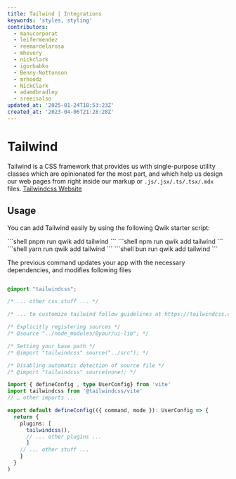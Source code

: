 ```yaml
---
title: Tailwind | Integrations
keywords: 'styles, styling'
contributors:
  - manucorporat
  - leifermendez
  - reemardelarosa
  - mhevery
  - nickclark
  - igorbabko
  - Benny-Nottonson
  - mrhoodz
  - NickClark
  - adamdbradley
  - sreeisalso
updated_at: '2025-01-24T18:53:23Z'
created_at: '2023-04-06T21:28:28Z'
---
```



# Tailwind

Tailwind is a CSS framework that provides us with single-purpose utility classes which are
opinionated for the most part, and which help us design our web pages from right inside our
markup or `.js/.jsx/.ts/.tsx/.mdx` files. [Tailwindcss Website](https://tailwindcss.com/)

## Usage

You can add Tailwind easily by using the following Qwik starter script:

<PackageManagerTabs>
<span q:slot="pnpm">
```shell
pnpm run qwik add tailwind
```
</span>
<span q:slot="npm">
```shell
npm run qwik add tailwind
```
</span>
<span q:slot="yarn">
```shell
yarn run qwik add tailwind
```
</span>
<span q:slot="bun">
```shell
bun run qwik add tailwind
```
</span>
</PackageManagerTabs>

The previous command updates your app with the necessary dependencies,
and modifies following files

```css title="src/global.css"

@import "tailwindcss";

/* ... other css stuff ... */

/* ... to customize tailwind follow guidelines at https://tailwindcss.com/docs/theme ... */

/* Explicitly registering sources */
/* @source "../node_modules/@your/ui-lib"; */

/* Setting your base path */
/* @import "tailwindcss" source("../src"); */

/* Disabling automatic detection of source file */
/* @import "tailwindcss" source(none); */

```

```ts title="vite.config.ts"
import { defineConfig , type UserConfig} from 'vite'
import tailwindcss from '@tailwindcss/vite'
// … other imports ...

export default defineConfig(({ command, mode }): UserConfig => {
  return {
    plugins: [
      tailwindcss(),
      // ... other plugins ...
      ]
    // ... other stuff ...
    }
  }
)
```